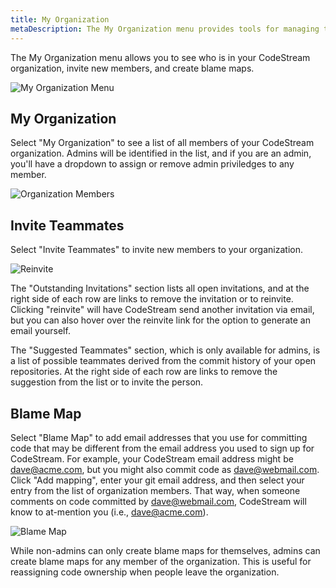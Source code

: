 ```yaml
---
title: My Organization
metaDescription: The My Organization menu provides tools for managing the members of your team, as well as the emails used by your teammates when committing code.
---
```


The My Organization menu allows you to see who is in your CodeStream
organization, invite new members, and create blame maps.

![My Organization Menu](../assets/images/MyOrgMenu.png)

## My Organization

Select "My Organization" to see a list of all members of your CodeStream
organization. Admins will be identified in the list, and if you are an admin,
you'll have a dropdown to assign or remove admin priviledges to any member.

![Organization Members](../assets/images/MyOrgMembers.png)

## Invite Teammates

Select "Invite Teammates" to invite new members to your organization. 

![Reinvite](../assets/images/MyOrgInvite.png)

The "Outstanding Invitations" section lists all open invitations, and at the
right side of each row are links to remove the invitation or to reinvite.
Clicking "reinvite" will have CodeStream send another invitation via email, but
you can also hover over the reinvite link for the option to generate an email
yourself.

The "Suggested Teammates" section, which is only available for admins, is a list
of possible teammates derived from the commit history of your open repositories.
At the right side of each row are links to remove the suggestion from the list
or to invite the person.

## Blame Map

Select "Blame Map" to add email addresses that you use for committing code that
may be different from the email address you used to sign up for CodeStream. For
example, your CodeStream email address might be dave@acme.com, but you might
also commit code as dave@webmail.com. Click "Add mapping", enter your git email
address, and then select your entry from the list of organization members. That
way, when someone comments on code committed by dave@webmail.com, CodeStream
will know to at-mention you (i.e., dave@acme.com).

![Blame Map](../assets/images/MyOrgBlameMap.png)

While non-admins can only create blame maps for themselves, admins can create
blame maps for any member of the organization. This is useful for reassigning
code ownership when people leave the organization.